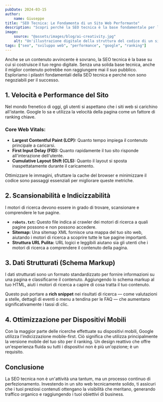 ```yaml
---
pubDate: 2024-03-15
author:
    name: Giuseppe
title: "SEO Tecnica: Le Fondamenta di un Sito Web Performante"
description: "Scopri perché la SEO tecnica è la base fondamentale per la tua visibilità online. Dalla velocità del sito ai dati strutturati, impara gli elementi essenziali per posizionarti più in alto."
image:
    source: "@assets/images/blog/ai-creativity.jpg"
    alt: "Un'illustrazione digitale della struttura del codice di un sito web analizzata per la SEO."
tags: ["seo", "sviluppo web", "performance", "google", "ranking"]
---
```


Anche se un contenuto avvincente è sovrano, la SEO tecnica è la base su cui si costruisce il tuo regno digitale. Senza una solida base tecnica, anche il miglior contenuto potrebbe non raggiungere mai il suo pubblico. Esploriamo i pilastri fondamentali della SEO tecnica e perché non sono negoziabili per il successo.

## 1. Velocità e Performance del Sito

Nel mondo frenetico di oggi, gli utenti si aspettano che i siti web si carichino all'istante. Google lo sa e utilizza la velocità della pagina come un fattore di ranking chiave.

### Core Web Vitals:
-   **Largest Contentful Paint (LCP):** Quanto tempo impiega il contenuto principale a caricarsi.
-   **First Input Delay (FID):** Quanto rapidamente il tuo sito risponde all'interazione dell'utente.
-   **Cumulative Layout Shift (CLS):** Quanto il layout si sposta inaspettatamente durante il caricamento.

Ottimizzare le immagini, sfruttare la cache del browser e minimizzare il codice sono passaggi essenziali per migliorare queste metriche.

## 2. Scansionabilità e Indicizzabilità

I motori di ricerca devono essere in grado di trovare, scansionare e comprendere le tue pagine.

-   **`robots.txt`:** Questo file indica ai crawler dei motori di ricerca a quali pagine possono e non possono accedere.
-   **Sitemap:** Una sitemap XML fornisce una mappa del tuo sito web, aiutando i motori di ricerca a scoprire tutte le tue pagine importanti.
-   **Struttura URL Pulita:** URL logici e leggibili aiutano sia gli utenti che i motori di ricerca a comprendere il contenuto della pagina.

## 3. Dati Strutturati (Schema Markup)

I dati strutturati sono un formato standardizzato per fornire informazioni su una pagina e classificarne il contenuto. Aggiungendo lo schema markup al tuo HTML, aiuti i motori di ricerca a capire di cosa tratta il tuo contenuto.

Questo può portare a **rich snippet** nei risultati di ricerca — come valutazioni a stelle, dettagli di eventi o menu a tendina per le FAQ — che aumentano significativamente i tassi di clic.

## 4. Ottimizzazione per Dispositivi Mobili

Con la maggior parte delle ricerche effettuate su dispositivi mobili, Google utilizza l'indicizzazione mobile-first. Ciò significa che utilizza principalmente la versione mobile del tuo sito per il ranking. Un design reattivo che offre un'esperienza fluida su tutti i dispositivi non è più un'opzione; è un requisito.

## Conclusione

La SEO tecnica non è un'attività una tantum, ma un processo continuo di perfezionamento. Investendo in un sito web tecnicamente solido, ti assicuri che i tuoi preziosi contenuti ottengano la visibilità che meritano, generando traffico organico e raggiungendo i tuoi obiettivi di business.
